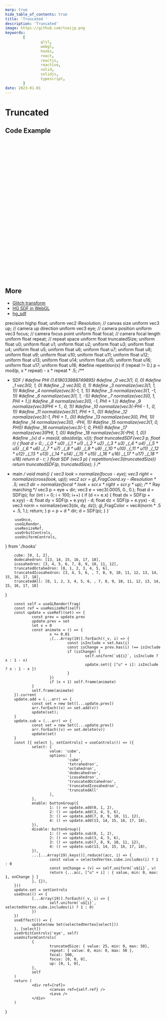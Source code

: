 ```yaml
---
marp: true
hide_table_of_contents: true
title: 'Truncated '
description: 'Truncated'
image: https://github.com/tseijp.png
keywords:
        [
                glsl,
                webgl,
                hooks,
                react,
                reactjs,
                reactive,
                solid,
                solidjs,
                typescript,
        ]
date: 2023-01-01
---
```


# Truncated

<Canvas />

## Code Example

```cpp
#define PHI (1.618033988749895)
#define _0 vec3(1, 0, 0)
#define _1 vec3(0, 1, 0)
#define _2 vec3(0, 0, 1)
#define _3 normalize(vec3(1, 1, 1))
#define _4 normalize(vec3(-1, 1, 1))
#define _5 normalize(vec3(1, -1, 1))
#define _6 normalize(vec3(1, 1, -1))
#define _7 normalize(vec3(0, 1, PHI + 1.))
#define _8 normalize(vec3(0, -1, PHI + 1.))
#define _9 normalize(vec3(PHI + 1., 0, 1))
#define _10 normalize(vec3(-PHI - 1., 0, 1))
#define _11 normalize(vec3(1, PHI + 1., 0))
#define _12 normalize(vec3(-1, PHI + 1., 0))
#define _13 normalize(vec3(0, PHI, 1))
#define _14 normalize(vec3(0, -PHI, 1))
#define _15 normalize(vec3(1, 0, PHI))
#define _16 normalize(vec3(-1, 0, PHI))
#define _17 normalize(vec3(PHI, 1, 0))
#define _18 normalize(vec3(-PHI, 1, 0))
#define _(v) d = max(d, abs(dot(p, v)));
float truncatedSDF(vec3 p, float r) {
        float d = 0.;
        _(_0) _(_1) _(_2)
        _(_3) _(_4) _(_5) _(_6)
        _(_7) _(_8) _(_9) _(_10)
        _(_11) _(_12) _(_13) _(_14)
        _(_15) _(_16) _(_17) _(_18)
        return d - r;
}
```

## More

- [Glitch transform][XtyXzW]
- [HG SDF in WebGL][Xs3GRB]
- [hg_sdf][hg_sdf]

[XtyXzW]: https://www.shadertoy.com/view/XtyXzW
[Xs3GRB]: https://www.shadertoy.com/view/Xs3GRB
[hg_sdf]: http://mercury.sexy/hg_sdf/

precision highp float;
uniform vec2 iResolution; // canvas size
uniform vec3 up;          // camera up direction
uniform vec3 eye;         // camera position
uniform vec3 focus;       // camera focus point
uniform float focal;      // camera focal length
uniform float repeat;     // repeat space
uniform float truncatedSize;
uniform float u0;
uniform float u1;
uniform float u2;
uniform float u3;
uniform float u4;
uniform float u5;
uniform float u6;
uniform float u7;
uniform float u8;
uniform float u9;
uniform float u10;
uniform float u11;
uniform float u12;
uniform float u13;
uniform float u14;
uniform float u15;
uniform float u16;
uniform float u17;
uniform float u18;
#define repetition(x) if (repeat != 0.) p = mod(p, x * repeat) - x * repeat * .5;
/**
 * SDF
 */
#define PHI (1.618033988749895)
#define _0 vec3(1, 0, 0)
#define _1 vec3(0, 1, 0)
#define _2 vec3(0, 0, 1)
#define _3 normalize(vec3(1, 1, 1))
#define _4 normalize(vec3(-1, 1, 1))
#define _5 normalize(vec3(1, -1, 1))
#define _6 normalize(vec3(1, 1, -1))
#define _7 normalize(vec3(0, 1, PHI + 1.))
#define _8 normalize(vec3(0, -1, PHI + 1.))
#define _9 normalize(vec3(PHI + 1., 0, 1))
#define _10 normalize(vec3(-PHI - 1., 0, 1))
#define _11 normalize(vec3(1, PHI + 1., 0))
#define _12 normalize(vec3(-1, PHI + 1., 0))
#define _13 normalize(vec3(0, PHI, 1))
#define _14 normalize(vec3(0, -PHI, 1))
#define _15 normalize(vec3(1, 0, PHI))
#define _16 normalize(vec3(-1, 0, PHI))
#define _17 normalize(vec3(PHI, 1, 0))
#define _18 normalize(vec3(-PHI, 1, 0))
#define _(v) d = max(d, abs(dot(p, v)));
float truncatedSDF(vec3 p, float r) {
        float d = 0.;
        _(_0 * u0) _(_1 * u1) _(_2 * u2)
        _(_3 * u3) _(_4 * u4) _(_5 * u5) _(_6 * u6)
        _(_7 * u7) _(_8 * u8) _(_9 * u9) _(_10 * u10)
        _(_11 * u11) _(_12 * u12) _(_13 * u13) _(_14 * u14)
        _(_15 * u15) _(_16 * u16) _(_17 * u17) _(_18 * u18)
        return d - r;
}
float SDF (vec3 p) {
        repetition(vec3(truncatedSize))
        return truncatedSDF(p, truncatedSize);
}
/**
 * main
 */
void main() {
        vec3 look = normalize(focus - eye);
        vec3 right = normalize(cross(look, up));
        vec2 scr = gl_FragCoord.xy - iResolution * .5;
        vec3 dir = normalize(focal * look + scr.x * right + scr.y * up);
        /**
         * Ray marching
         */
        vec3 p = eye + dir;
        vec3 e = vec3(.0005, 0., 0.);
        float d = SDF(p);
        for (int i = 0; i < 100; i++) {
                if (d <= e.x) {
                        float dx = SDF(p + e.xyy) - d;
                        float dy = SDF(p + e.yxy) - d;
                        float dz = SDF(p + e.yyx) - d;
                        vec3 norm = normalize(vec3(dx, dy, dz));
                        gl_FragColor = vec4(norm * .5 + .5, 1.);
                        return;
                }
                p = p + d * dir;
                d = SDF(p);
        }
}`

        useOnce,
        useGLRender,
        useResizeRef,
        useOrbitControls,
        useUniformControls,
} from './hooks'

        cube: [0, 1, 2],
        dodecahedron: [13, 14, 15, 16, 17, 18],
        icosahedron: [3, 4, 5, 6, 7, 8, 9, 10, 11, 12],
        truncatedOctahedron: [0, 1, 2, 3, 4, 5, 6],
        truncatedIcosahedron: [3, 4, 5, 6, , 7, 8, 9, 10, 11, 12, 13, 14, 15, 16, 17, 18],
        truncatedAll: [0, 1, 2, 3, 4, 5, 6, , 7, 8, 9, 10, 11, 12, 13, 14, 15, 16, 17, 18]
}

        const self = useGLRender(frag)
        const ref = useResizeRef(self)
        const update = useRef((set) => {
                const prev = update.prev
                update.prev = set
                let x = 0
                const animate = () => {
                        x += 0.01
                        ;[...Array(19)].forEach((_v, i) => {
                                const isInclude = set.has(i)
                                const isChange = prev.has(i) !== isInclude
                                if (isChange) {
                                        self.uniform(`u${i}`, isInclude ? x : 1 - x)
                                        update.set({ ["u" + i]: isInclude ? x : 1 - x })
                                }
                        })
                        if (x < 1) self.frame(animate)
                }
                self.frame(animate)
        }).current
        update.add = (...arr) => {
                const set = new Set([...update.prev])
                arr.forEach((v) => set.add(v))
                update(set);
        }
        update.sub = (...arr) => {
                const set = new Set([...update.prev])
                arr.forEach((v) => set.delete(v))
                update(set)
        }
        const [{ select }, setControls] = useControls(() => ({
                select: {
                        value: 'cube',
                        options: [
                                'cube',
                                'tetrahedron',
                                'octahedron',
                                'dodecahedron',
                                'icosahedron',
                                'truncatedOctahedron',
                                'truncatedIcosahedron',
                                'truncatedAll'
                        ],
                },
                enable: buttonGroup({
                        1: () => update.add(0, 1, 2),
                        2: () => update.add(3, 4, 5, 6),
                        3: () => update.add(7, 8, 9, 10, 11, 12),
                        4: () => update.add(13, 14, 15, 16, 17, 18),
                }),
                disable: buttonGroup({
                        1: () => update.sub(0, 1, 2),
                        2: () => update.sub(3, 4, 5, 6),
                        3: () => update.sub(7, 8, 9, 10, 11, 12),
                        4: () => update.sub(13, 14, 15, 16, 17, 18),
                }),
                ...[...Array(19).keys()].reduce((acc, i) => {
                        const value = selectedVertex.cube.includes(i) ? 1 : 0
                        const onChange = (v) => self.uniform(`u${i}`, v)
                        return {...acc, ["u" + i] : { value, min: 0, max: 1, onChange } }
                }, {}),
        }))
        update.set = setControls
        useOnce(() => {
                [...Array(19)].forEach((_v, i) => {
                        self.uniform(`u${i}`, selectedVertex.cube.includes(i) ? 1 : 0)
                })
        })
        useEffect(() => {
                update(new Set(selectedVertex[select]))
        }, [select])
        useOrbitControls('eye', self)
        useUniformControls(
                {
                        truncatedSize: { value: 25, min: 0, max: 50},
                        repeat: { value: 0, min: 0, max: 50 },
                        focal: 500,
                        focus: [0, 0, 0],
                        up: [0, 1, 0],
                },
                self
        )
        return (
                <div ref={ref}>
                        <canvas ref={self.ref} />
                        <Leva />
                </div>
        )

}
